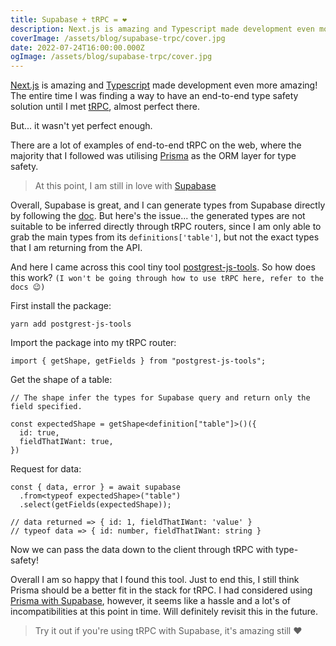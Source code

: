 ```yaml
---
title: Supabase + tRPC = ❤️
description: Next.js is amazing and Typescript made development even more amazing! The entire time i was finding a way to have end-to-end type safety solution until i met tRPC, almost perfect there.
coverImage: /assets/blog/supabase-trpc/cover.jpg
date: 2022-07-24T16:00:00.000Z
ogImage: /assets/blog/supabase-trpc/cover.jpg
---
```


[Next.js](https://nextjs.org/) is amazing and [Typescript](https://www.typescriptlang.org) made development even more amazing! The entire time I was finding a way to have an end-to-end type safety solution until I met [tRPC](https://trpc.io), almost perfect there.

But... it wasn't yet perfect enough.

There are a lot of examples of end-to-end tRPC on the web, where the majority that I followed was utilising [Prisma](https://www.prisma.io) as the ORM layer for type safety.

> At this point, I am still in love with [Supabase](https://supabase.com)

Overall, Supabase is great, and I can generate types from Supabase directly by following the [doc](https://supabase.com/docs/guides/api/generating-types). But here's the issue... the generated types are not suitable to be inferred directly through tRPC routers, since I am only able to grab the main types from its `definitions['table']`, but not the exact types that I am returning from the API.

And here I came across this cool tiny tool [postgrest-js-tools](https://www.npmjs.com/package/postgrest-js-tools). So how does this work? `(I won't be going through how to use tRPC here, refer to the docs 😉)`

First install the package:

```
yarn add postgrest-js-tools
```

Import the package into my tRPC router:

```
import { getShape, getFields } from "postgrest-js-tools";
```

Get the shape of a table:

```
// The shape infer the types for Supabase query and return only the field specified.

const expectedShape = getShape<definition["table"]>()({
  id: true,
  fieldThatIWant: true,
})
```

Request for data:

```
const { data, error } = await supabase
  .from<typeof expectedShape>("table")
  .select(getFields(expectedShape));

// data returned => { id: 1, fieldThatIWant: 'value' }
// typeof data => { id: number, fieldThatIWant: string }
```

Now we can pass the data down to the client through tRPC with type-safety!

Overall I am so happy that I found this tool. Just to end this, I still think Prisma should be a better fit in the stack for tRPC. I had considered using [Prisma with Supabase](https://supabase.com/docs/guides/integrations/prisma), however, it seems like a hassle and a lot's of incompatibilities at this point in time. Will definitely revisit this in the future.

> Try it out if you're using tRPC with Supabase, it's amazing still ❤️
